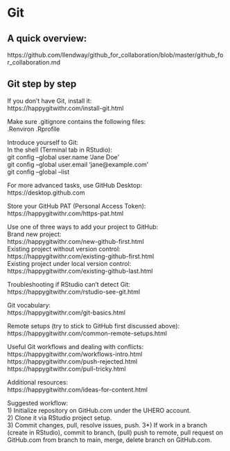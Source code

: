# Git

## A quick overview:
https://github.com/llendway/github_for_collaboration/blob/master/github_for_collaboration.md

## Git step by step

If you don't have Git, install it:  
https://happygitwithr.com/install-git.html  

Make sure .gitignore contains the following files:  
.Renviron
.Rprofile

Introduce yourself to Git:  
In the shell (Terminal tab in RStudio):  
git config --global user.name 'Jane Doe'  
git config --global user.email 'jane@example.com'  
git config --global --list  

For more advanced tasks, use GitHub Desktop:  
https://desktop.github.com  

Store your GitHub PAT (Personal Access Token):  
https://happygitwithr.com/https-pat.html  

Use one of three ways to add your project to GitHub:  
Brand new project:  
https://happygitwithr.com/new-github-first.html  
Existing project without version control:  
https://happygitwithr.com/existing-github-first.html  
Existing project under local version control:  
https://happygitwithr.com/existing-github-last.html  

Troubleshooting if RStudio can't detect Git:  
https://happygitwithr.com/rstudio-see-git.html  

Git vocabulary:  
https://happygitwithr.com/git-basics.html  

Remote setups (try to stick to GitHub first discussed above):  
https://happygitwithr.com/common-remote-setups.html  

Useful Git workflows and dealing with conflicts:  
https://happygitwithr.com/workflows-intro.html  
https://happygitwithr.com/push-rejected.html  
https://happygitwithr.com/pull-tricky.html  

Additional resources:  
https://happygitwithr.com/ideas-for-content.html  

Suggested workflow:  
1) Initialize repository on GitHub.com under the UHERO account.  
2) Clone it via RStudio project setup.  
3) Commit changes, pull, resolve issues, push.
3*) If work in a branch (create in RStudio), commit to branch, (pull) push to remote, pull request on GitHub.com from branch to main, merge, delete branch on GitHub.com.

